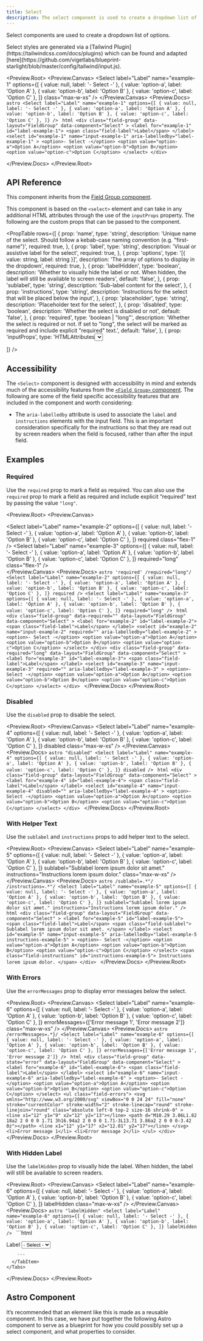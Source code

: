 ```yaml
---
title: Select
description: The select component is used to create a dropdown list of options.
---
```



Select components are used to create a dropdown list of options.

<Aside>
  Select styles are generated via a [Tailwind
  Plugin](https://tailwindcss.com/docs/plugins) which can be found and adapted
  [here](https://github.com/vigetlabs/blueprint-starlight/blob/master/config/tailwind/input.js).
</Aside>

<Preview.Root>
  <Preview.Canvas>
    <Select
      label="Label"
      name="example-1"
      options={[
        { value: null, label: '- Select -' },
        { value: 'option-a', label: 'Option A' },
        { value: 'option-b', label: 'Option B' },
        { value: 'option-c', label: 'Option C' },
      ]}
      class="max-w-xs"
    />
  </Preview.Canvas>
  <Preview.Docs>
    <Tabs>
      <TabItem label="Astro" icon="astro">
        ```astro
        <Select
          label="Label"
          name="example-1"
          options={[
            { value: null, label: '- Select -' },
            { value: 'option-a', label: 'Option A' },
            { value: 'option-b', label: 'Option B' },
            { value: 'option-c', label: 'Option C' },
          ]}
        />
        ```
      </TabItem>
      <TabItem label="Compiled" icon="seti:html">
        ```html
        <div
          class="field-group"
          data-layout="FieldGroup"
          data-component="Select"
        >
          <label for="example-1" id="label-example-1">
            <span class="field-label">Label</span>
          </label>
          <select
            id="example-1"
            name="input-example-1"
            aria-labelledby="label-example-1"
          >
            <option>- Select -</option>
            <option value="option-a">Option A</option>
            <option value="option-b">Option B</option>
            <option value="option-c">Option C</option>
          </select>
        </div>
        ```
      </TabItem>
    </Tabs>

  </Preview.Docs>
</Preview.Root>

## API Reference

This component inherits from the [Field Group component](/forms/field-group/).

This component is based on the `<select>` element and can take in any additional HTML attributes through the use of the `inputProps` property. The following are the custom props that can be passed to the component.

<PropTable
  rows={[
    {
      prop: 'name',
      type: 'string',
      description:
        'Unique name of the select. Should follow a kebab-case naming convention (e.g. "first-name")',
      required: true,
    },
    {
      prop: 'label',
      type: 'string',
      description: 'Visual or assistive label for the select',
      required: true,
    },
    {
      prop: 'options',
      type: '[{ value: string, label: string }]',
      description: 'The array of options to display in the dropdown',
      required: true,
    },
    {
      prop: 'labelHidden',
      type: 'boolean',
      description:
        'Whether to visually hide the label or not. When hidden, the label will still be available to screen readers',
      default: 'false',
    },
    {
      prop: 'sublabel',
      type: 'string',
      description: 'Sub-label content for the select',
    },
    {
      prop: 'instructions',
      type: 'string',
      description:
        'Instructions for the select that will be placed below the input',
    },
    {
      prop: 'placeholder',
      type: 'string',
      description: 'Placeholder text for the select',
    },
    {
      prop: 'disabled',
      type: 'boolean',
      description: 'Whether the select is disabled or not',
      default: 'false',
    },
    {
      prop: 'required',
      type: 'boolean | "long"',
      description:
        'Whether the select is required or not. If set to "long", the select will be marked as required and include explicit "required" text.',
      default: 'false',
    },
    {
      prop: 'inputProps',
      type: 'HTMLAttributes<select>',
      description: 'Additional attributes to pass to the select field',
    },
    {
      prop: 'errorMessages',
      type: 'string[]',
      description: 'Error messages to display below the select',
    },

]}
/>

## Accessibility

The `<Select>` component is designed with accessibility in mind and extends much of the accessibility features from the [`<Field Group>` component](/forms/field-group/#accessibility). The following are some of the field specific accessibility features that are included in the component and worth considering:

- The `aria-labelledby` attribute is used to associate the `label` and `instructions` elements with the input field. This is an important consideration specifically for the instructions so that they are read out by screen readers when the field is focused, rather than after the input field.

## Examples

### Required

Use the `required` prop to mark a field as required. You can also use the `required` prop to mark a field as required and include explicit “required” text by passing the value `"long"`.

<Preview.Root>
  <Preview.Canvas>
    <div class="flex flex-wrap gap-24">
      <Select
        label="Label"
        name="example-2"
        options={[
          { value: null, label: '- Select -' },
          { value: 'option-a', label: 'Option A' },
          { value: 'option-b', label: 'Option B' },
          { value: 'option-c', label: 'Option C' },
        ]}
        required
        class="flex-1"
      />
      <Select
        label="Label"
        name="example-3"
        options={[
          { value: null, label: '- Select -' },
          { value: 'option-a', label: 'Option A' },
          { value: 'option-b', label: 'Option B' },
          { value: 'option-c', label: 'Option C' },
        ]}
        required="long"
        class="flex-1"
      />
    </div>
  </Preview.Canvas>
  <Preview.Docs>
    <Tabs>
      <TabItem label="Astro" icon="astro">
        ```astro 'required' /required="long"/
        <Select
          label="Label"
          name="example-2"
          options={[
            { value: null, label: '- Select -' },
            { value: 'option-a', label: 'Option A' },
            { value: 'option-b', label: 'Option B' },
            { value: 'option-c', label: 'Option C' },
          ]}
          required
        />
        <Select
          label="Label"
          name="example-3"
          options={[
            { value: null, label: '- Select -' },
            { value: 'option-a', label: 'Option A' },
            { value: 'option-b', label: 'Option B' },
            { value: 'option-c', label: 'Option C' },
          ]}
          required="long"
        />
        ```
      </TabItem>
      <TabItem label="Compiled" icon="seti:html">
        ```html
        <div
          class="field-group"
          data-required=""
          data-layout="FieldGroup"
          data-component="Select"
        >
          <label for="example-2" id="label-example-2">
            <span class="field-label">Label</span>
          </label>
          <select
            id="example-2"
            name="input-example-2"
            required=""
            aria-labelledby="label-example-2"
          >
            <option>- Select -</option>
            <option value="option-a">Option A</option>
            <option value="option-b">Option B</option>
            <option value="option-c">Option C</option>
          </select>
        </div>
        <div
          class="field-group"
          data-required="long"
          data-layout="FieldGroup"
          data-component="Select"
        >
          <label for="example-3" id="label-example-3">
            <span class="field-label">Label</span>
          </label>
          <select
            id="example-3"
            name="input-example-3"
            required=""
            aria-labelledby="label-example-3"
          >
            <option>- Select -</option>
            <option value="option-a">Option A</option>
            <option value="option-b">Option B</option>
            <option value="option-c">Option C</option>
          </select>
        </div>
        ```
      </TabItem>
    </Tabs>
  </Preview.Docs>
</Preview.Root>

### Disabled

Use the `disabled` prop to disable the select.

<Preview.Root>
  <Preview.Canvas>
    <Select
      label="Label"
      name="example-4"
      options={[
        { value: null, label: '- Select -' },
        { value: 'option-a', label: 'Option A' },
        { value: 'option-b', label: 'Option B' },
        { value: 'option-c', label: 'Option C' },
      ]}
      disabled
      class="max-w-xs"
    />
  </Preview.Canvas>
  <Preview.Docs>
    <Tabs>
      <TabItem label="Astro" icon="astro">
        ```astro "disabled"
        <Select
          label="Label"
          name="example-4"
          options={[
            { value: null, label: '- Select -' },
            { value: 'option-a', label: 'Option A' },
            { value: 'option-b', label: 'Option B' },
            { value: 'option-c', label: 'Option C' },
          ]}
          disabled
        />
        ```
      </TabItem>
      <TabItem label="Compiled" icon="seti:html">
        ```html
        <div
          class="field-group"
          data-layout="FieldGroup"
          data-component="Select"
        >
          <label for="example-4" id="label-example-4">
            <span class="field-label">Label</span>
          </label>
          <select
            id="example-4"
            name="input-example-4"
            disabled=""
            aria-labelledby="label-example-4"
          >
            <option>- Select -</option>
            <option value="option-a">Option A</option>
            <option value="option-b">Option B</option>
            <option value="option-c">Option C</option>
          </select>
        </div>
        ```
      </TabItem>
    </Tabs>
  </Preview.Docs>
</Preview.Root>

### With Helper Text

Use the `sublabel` and `instructions` props to add helper text to the select.

<Preview.Root>
  <Preview.Canvas>
    <Select
      label="Label"
      name="example-5"
      options={[
        { value: null, label: '- Select -' },
        { value: 'option-a', label: 'Option A' },
        { value: 'option-b', label: 'Option B' },
        { value: 'option-c', label: 'Option C' },
      ]}
      sublabel="Sublabel lorem ipsum dolor sit amet."
      instructions="Instructions lorem ipsum dolor."
      class="max-w-xs"
    />
  </Preview.Canvas>
  <Preview.Docs>
    <Tabs>
      <TabItem label="Astro" icon="astro">
        ```astro /sublabel=.*"/ /instructions=.*"/
        <Select
          label="Label"
          name="example-5"
          options={[
            { value: null, label: '- Select -' },
            { value: 'option-a', label: 'Option A' },
            { value: 'option-b', label: 'Option B' },
            { value: 'option-c', label: 'Option C' },
          ]}
          sublabel="Sublabel lorem ipsum dolor sit amet."
          instructions="Instructions lorem ipsum dolor."
        />
        ```
      </TabItem>
      <TabItem label="Compiled" icon="seti:html">
        ```html
        <div
          class="field-group"
          data-layout="FieldGroup"
          data-component="Select"
        >
          <label for="example-5" id="label-example-5">
            <span class="field-label">Label</span>
            <span class="field-sublabel">
              Sublabel lorem ipsum dolor sit amet.
            </span>
          </label>
          <select
            id="example-5"
            name="input-example-5"
            aria-labelledby="label-example-5 instructions-example-5"
          >
            <option>- Select -</option>
            <option value="option-a">Option A</option>
            <option value="option-b">Option B</option>
            <option value="option-c">Option C</option>
          </select>
          <span class="field-instructions" id="instructions-example-5">
            Instructions lorem ipsum dolor.
          </span>
        </div>
        ```
      </TabItem>
    </Tabs>
  </Preview.Docs>
</Preview.Root>

### With Errors

Use the `errorMessages` prop to display error messages below the select.

<Preview.Root>
  <Preview.Canvas>
    <Select
      label="Label"
      name="example-6"
      options={[
        { value: null, label: '- Select -' },
        { value: 'option-a', label: 'Option A' },
        { value: 'option-b', label: 'Option B' },
        { value: 'option-c', label: 'Option C' },
      ]}
      errorMessages={['Error message 1', 'Error message 2']}
      class="max-w-xs"
    />
  </Preview.Canvas>
  <Preview.Docs>
    <Tabs>
      <TabItem label="Astro" icon="astro">
        ```astro /errorMessages=.*}/
        <Select
          label="Label"
          name="example-6"
          options={[
            { value: null, label: '- Select -' },
            { value: 'option-a', label: 'Option A' },
            { value: 'option-b', label: 'Option B' },
            { value: 'option-c', label: 'Option C' },
          ]}
          errorMessages={['Error message 1', 'Error message 2']}
        />
        ```
      </TabItem>
      <TabItem label="Compiled" icon="seti:html">
        ```html
        <div
          class="field-group"
          data-state="error"
          data-layout="FieldGroup"
          data-component="Select"
        >
          <label for="example-6" id="label-example-6">
            <span class="field-label">Label</span>
          </label>
          <select
            id="example-6"
            name="input-example-6"
            aria-labelledby="label-example-6"
          >
            <option>- Select -</option>
            <option value="option-a">Option A</option>
            <option value="option-b">Option B</option>
            <option value="option-c">Option C</option>
          </select>
          <ul class="field-errors">
            <svg
              xmlns="http://www.w3.org/2000/svg"
              viewBox="0 0 24 24"
              fill="none"
              stroke="currentColor"
              stroke-width="2"
              stroke-linecap="round"
              stroke-linejoin="round"
              class="absolute left-0 top-2 size-16 shrink-0"
            >
              <line x1="12" y1="9" x2="12" y2="13"></line>
              <path d="M10.29 3.86L1.82 18a2 2 0 0 0 1.71 3h16.94a2 2 0 0 0 1.71-3L13.71 3.86a2 2 0 0 0-3.42 0z"></path>
              <line x1="12" y1="17" x2="12.01" y2="17"></line>
            </svg>
            <li>Error message 1</li>
            <li>Error message 2</li>
          </ul>
        </div>
        ```
      </TabItem>
    </Tabs>
  </Preview.Docs>
</Preview.Root>

### With Hidden Label

Use the `labelHidden` prop to visually hide the label. When hidden, the label will still be available to screen readers.

<Preview.Root>
  <Preview.Canvas>
    <Select
      label="Label"
      name="example-6"
      options={[
        { value: null, label: '- Select -' },
        { value: 'option-a', label: 'Option A' },
        { value: 'option-b', label: 'Option B' },
        { value: 'option-c', label: 'Option C' },
      ]}
      labelHidden
      class="max-w-xs"
    />
  </Preview.Canvas>
  <Preview.Docs>
    <Tabs>
      <TabItem label="Astro" icon="astro">
        ```astro "labelHidden"
        <Select
          label="Label"
          name="example-6"
          options={[
            { value: null, label: '- Select -' },
            { value: 'option-a', label: 'Option A' },
            { value: 'option-b', label: 'Option B' },
            { value: 'option-c', label: 'Option C' },
          ]}
          labelHidden
        />
        ```
      </TabItem>
      <TabItem label="Compiled" icon="seti:html">
        ```html
        <div
          class="field-group"
          data-layout="FieldGroup"
          data-component="Select"
        >
          <label for="example-6" id="label-example-6">
            <span class="field-label sr-only">Label</span>
          </label>
          <select
            id="example-6"
            name="input-example-6"
            aria-labelledby="label-example-6"
          >
            <option>- Select -</option>
            <option value="option-a">Option A</option>
            <option value="option-b">Option B</option>
            <option value="option-c">Option C</option>
          </select>
        </div>

        ```
      </TabItem>
    </Tabs>

  </Preview.Docs>
</Preview.Root>

## Astro Component

It’s recommended that an element like this is made as a reusable component. In this case, we have put together the following Astro component to serve as a blueprint for how you could possibly set up a select component, and what properties to consider.

<Code code={SelectRaw} lang="astro" title="Select.astro" />
